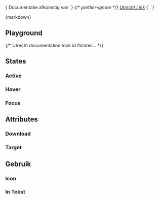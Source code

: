 
<Meta of={LinkStories} />

<p className="lsb-citation">
  {`Documentatie afkomstig van `}
  <cite>
    {/* prettier-ignore */}
    <a href="https://nl-design-system.github.io/utrecht/storybook-css/index.html?path=/docs/css-link--docs">Utrecht Link</a>
  </cite>
  {`.`}
</p>

<Markdown>{markdown}</Markdown>

## Playground

<Canvas of={LinkStories.Playground} />
<Controls of={LinkStories.Playground} />

{/* Utrecht documentation took id #states... */}

<h2 id="states_examples">States</h2>

### Active

<Description of={LinkStories.Active} />
<Canvas of={LinkStories.Active} sourceState="none" />

### Hover

<Description of={LinkStories.Hover} />
<Canvas of={LinkStories.Hover} sourceState="none" />

### Focus

<Description of={LinkStories.Focus} />
<Canvas of={LinkStories.Focus} sourceState="none" />

## Attributes

### Download

<Description of={LinkStories.Download} />
<Canvas of={LinkStories.Download} sourceState="hidden" />

### Target

<Description of={LinkStories.Target} />
<Canvas of={LinkStories.Target} sourceState="hidden" />

## Gebruik

### Icon

<Description of={LinkStories.Icon} />
<Canvas of={LinkStories.Icon} sourceState="hidden" />

### In Tekst

<Description of={LinkStories.InText} />
<Canvas of={LinkStories.InText} sourceState="none" />
